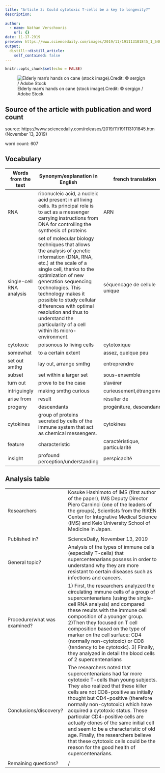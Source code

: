 ```yaml
---
title: "Article 3: Could cytotoxic T-cells be a key to longevity?"
description: 
  
author:
  - name: Nathan Verschooris
    url: {}
date: 11-17-2019
preview: https://www.sciencedaily.com/images/2019/11/191113101845_1_540x360.jpg
output:
  distill::distill_article:
    self_contained: false
---
```


```r
knitr::opts_chunk$set(echo = FALSE)
```

![Elderly man's hands on cane (stock image).Credit: © sergign / Adobe Stock](https://www.sciencedaily.com/images/2019/11/191113101845_1_540x360.jpg)

## Source of the article with publication and word count

source: https://www.sciencedaily.com/releases/2019/11/191113101845.htm (November 13, 2019)

word count: 607

## Vocabulary 

| Words from the text | Synonym/explanation in English | french translation |
| ------------------- | ------------------------------ | ---------------|
|RNA|ribonucleic acid, a nucleic acid present in all living cells. Its principal role is to act as a messenger carrying instructions from DNA for controlling the synthesis of proteins|ARN|
|single-cell RNA analysis|set of molecular biology techniques that allows the analysis of genetic information (DNA, RNA, etc.) at the scale of a single cell, thanks to the optimization of new generation sequencing technologies. This technology makes it possible to study cellular differences with optimal resolution and thus to understand the particularity of a cell within its micro-environment.|séquencage de cellule unique|
|cytotoxic|poisonous to living cells|cytotoxique|
|somewhat|to a certain extent|assez, quelque peu|
|set out smthg|lay out, arrange smthg |entreprendre|
|subset|set within a larger set|sous-ensemble|
|turn out|prove to be the case|s'avérer|
|intriguingly|making smthg curious|curieusement,étrangement|
|arise from|result|résulter de |
|progeny|descendants|progéniture, descendance|
|cytokines|group of proteins secreted by cells of the immune system that act as chemical messengers.|cytokines|
|feature|characteristic|caractéristique, particularité|
|insight|profound perception/understanding|perspicacité|

## Analysis table 

|                              |                                                                     |
| ---------------------------- | ------------------------------------------------------------------- |
| Researchers                  | Kosuke Hashimoto of IMS (first author of the paper), IMS Deputy Director Piero Carninci (one of the leaders of the groups), Scientists from the RIKEN Center for Integrative Medical Science (IMS) and Keio University School of Medicine in Japan.
|
| Published in?                | ScienceDaily, November 13, 2019                                                    |
| General topic?               |Analysis of the types of immune cells (especially T-cells) that supercentenarians possess in order to understand why they are more resistant to certain diseases such as infections and cancers.   |
| Procedure/what was examined? |1) First, the researchers analyzed the circulating immune cells of a group of supercentenarians (using the single-cell RNA analysis) and compared these results with the immune cell composition of a younger group. 2)Then they focused on T cell composition based on the type of marker on the cell surface: CD4 (normally non-cytotoxic) or CD8 (tendency to be cytotoxic). 3) Finally, they analyzed in detail the blood cells of 2 supercentenarians |
| Conclusions/discovery?       |The researchers noted that supercentenarians had far more cytotoxic T-cells than young subjects. They also realized that these killer cells are not CD8-positive as initially thought but CD4-positive (therefore normally non-cytotoxic) which have acquired a cytotoxic status. These particular CD4-positive cells are actually clones of the same initial cell and seem to be a characteristic of old age. Finally, the researchers believe that these cytotoxic cells could be the reason for the good health of supercentenarians.
|
| Remaining questions?         |/|

